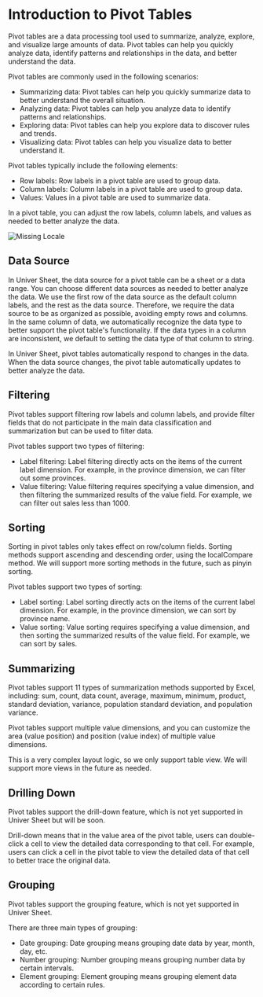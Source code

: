 
# Introduction to Pivot Tables

Pivot tables are a data processing tool used to summarize, analyze, explore, and visualize large amounts of data. Pivot tables can help you quickly analyze data, identify patterns and relationships in the data, and better understand the data.

Pivot tables are commonly used in the following scenarios:

- Summarizing data: Pivot tables can help you quickly summarize data to better understand the overall situation.
- Analyzing data: Pivot tables can help you analyze data to identify patterns and relationships.
- Exploring data: Pivot tables can help you explore data to discover rules and trends.
- Visualizing data: Pivot tables can help you visualize data to better understand it.

Pivot tables typically include the following elements:

- Row labels: Row labels in a pivot table are used to group data.
- Column labels: Column labels in a pivot table are used to group data.
- Values: Values in a pivot table are used to summarize data.

In a pivot table, you can adjust the row labels, column labels, and values as needed to better analyze the data.

<Image src={pivot} alt="Missing Locale" width={800} />

## Data Source

In Univer Sheet, the data source for a pivot table can be a sheet or a data range. You can choose different data sources as needed to better analyze the data.
We use the first row of the data source as the default column labels, and the rest as the data source. Therefore, we require the data source to be as organized as possible, avoiding empty rows and columns.
In the same column of data, we automatically recognize the data type to better support the pivot table's functionality. If the data types in a column are inconsistent, we default to setting the data type of that column to string.

In Univer Sheet, pivot tables automatically respond to changes in the data. When the data source changes, the pivot table automatically updates to better analyze the data.

## Filtering

Pivot tables support filtering row labels and column labels, and provide filter fields that do not participate in the main data classification and summarization but can be used to filter data.

Pivot tables support two types of filtering:
- Label filtering: Label filtering directly acts on the items of the current label dimension. For example, in the province dimension, we can filter out some provinces.
- Value filtering: Value filtering requires specifying a value dimension, and then filtering the summarized results of the value field. For example, we can filter out sales less than 1000.

## Sorting

Sorting in pivot tables only takes effect on row/column fields. Sorting methods support ascending and descending order, using the localCompare method. We will support more sorting methods in the future, such as pinyin sorting.

Pivot tables support two types of sorting:
- Label sorting: Label sorting directly acts on the items of the current label dimension. For example, in the province dimension, we can sort by province name.
- Value sorting: Value sorting requires specifying a value dimension, and then sorting the summarized results of the value field. For example, we can sort by sales.

## Summarizing

Pivot tables support 11 types of summarization methods supported by Excel, including: sum, count, data count, average, maximum, minimum, product, standard deviation, variance, population standard deviation, and population variance.

Pivot tables support multiple value dimensions, and you can customize the area (value position) and position (value index) of multiple value dimensions.

This is a very complex layout logic, so we only support table view. We will support more views in the future as needed.

## Drilling Down

Pivot tables support the drill-down feature, which is not yet supported in Univer Sheet but will be soon.

Drill-down means that in the value area of the pivot table, users can double-click a cell to view the detailed data corresponding to that cell. For example, users can click a cell in the pivot table to view the detailed data of that cell to better trace the original data.

## Grouping

Pivot tables support the grouping feature, which is not yet supported in Univer Sheet.

There are three main types of grouping:
- Date grouping: Date grouping means grouping date data by year, month, day, etc.
- Number grouping: Number grouping means grouping number data by certain intervals.
- Element grouping: Element grouping means grouping element data according to certain rules.